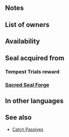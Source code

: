 {{Passive
|type=A
|name=Spd/Def Catch
|exclusive=0
|canUseWeapon={{WeaponList|All}}
|canUseMove={{MoveList|Cavalry,Flying}}
|properties=random_owner
|1name=Spd/Def Catch 1
|alt1name=Spd Def Catch 1
|1tagid=SID_速さ守備の機先1
|1cost=60
|1effect=At start of combat, if foe's HP = 100% or if【Penalty】is active on foe, grants Spd/Def+3 to unit during combat.<br><br>【Penalty】<br>All effects that last "on foe through its next action." Includes penalties inflicted by a skill like Panic or Threaten and negative status effects (preventing counterattacks, restricting movement, or the effects of a skill like Triangle Adept or Guard).
|1required=-
|1promotionRarity=4
|1promotionTier=1
|2name=Spd/Def Catch 2
|alt2name=Spd Def Catch 2
|2tagid=SID_速さ守備の機先2
|2cost=120
|2effect=At start of combat, if foe's HP = 100% or if【Penalty】is active on foe, grants Spd/Def+4 to unit during combat.<br><br>【Penalty】<br>All effects that last "on foe through its next action." Includes penalties inflicted by a skill like Panic or Threaten and negative status effects (preventing counterattacks, restricting movement, or the effects of a skill like Triangle Adept or Guard).
|2promotionRarity=5
|2promotionTier=1
|3name=Spd/Def Catch 3
|alt3name=Spd Def Catch 3
|3tagid=SID_速さ守備の機先3
|3cost=240
|3effect=At start of combat, if foe's HP = 100% or if【Penalty】is active on foe, grants Spd/Def+5 to unit during combat.<br><br>【Penalty】<br>All effects that last "on foe through its next action." Includes penalties inflicted by a skill like Panic or Threaten and negative status effects (preventing counterattacks, restricting movement, or the effects of a skill like Triangle Adept or Guard).
|3next=-
|4name=Spd/Def Catch 4
|alt4name=Spd Def Catch 4
|4tagid=SID_速さ守備の機先4
|4cost=300
|4effect=At start of combat, if foe's HP = 100% or if【Penalty】is active on foe, grants Spd/Def+7 to unit during combat. At start of combat, if foe's HP = 100% and【Penalty】is active on foe, grants an additional Spd/Def+2 to unit during combat.<br><br>【Penalty】<br>All effects that last "on foe through its next action." Includes penalties inflicted by a skill like Panic or Threaten and negative status effects (preventing counterattacks, restricting movement, or the effects of a skill like Triangle Adept or Guard).
}}
==Notes==
{{Temporary buffs}}
{{EffectfromPenalty}}
==List of owners==
{{Skill Hero List}}
==Availability==
{{PassiveFocusList}}
{{PassiveDistributionList}}
{{PassiveCombatManualList}}
==Seal acquired from==
===Tempest Trials reward===
{{Tempest Trials seal reward}}
===[[Sacred Seal Forge]]===
{{SealCosts
|seals=Spd/Def Catch 1;Spd/Def Catch 2;Spd/Def Catch 3
|badgeColor=Verdant
|costs1=20;100;20
|costs2=60;200;50
|costs3=400;1000;100
}}
==In other languages==
{{OtherLanguages
|english=Spd/Def Catch
|japanese=速さ守備の機先
|german=Ges./Ver.-Fang
|spanishEU=Captura Vel/Def
|spanishLA=Presa Vel./Def.
|french=Prise Vit/Déf
|italian=Cogli Vel/Dif
|chineseTW=速度防守的先機
|portuguese=Capt. Vel./Def.
}}
==See also==
{{See also skills|cond=Description LIKE '%if foe_s HP%grants Spd/Def+%during combat%' OR Description LIKE '%if%penalty%active on foe%grants Spd/Def+%during combat%'|columns=3}}
* [[Skill families/A Passives#Catch|Catch Passives]]
{{Seals Navbox}}
{{Passives Navbox|A}}